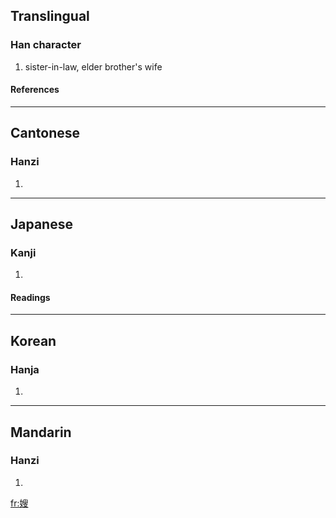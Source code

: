 ==Translingual==
===Han character===
{{Han char|rn=38|rad=女|as=10|sn=13|four=4744<sub>7</sub>|canj=女竹X水 (VHXE)}}
# sister-in-law, elder brother's wife
====References====
{{Han ref|kx=0268.340|dkj=06603|dj=0536.080|hdz=21066.180|uh=5AC2|ud=23234|bh=B741|bd=46913}}
----
==Cantonese==
===Hanzi===
{{yue-hanzi|jyut=|y=sou2}}
# {{defn|Cantonese}}
----
==Japanese==
===Kanji===
{{ja-kanji|grade=|rs=女10}}
# {{defn|Japanese}} 
====Readings====
{{ja-readings|on=[[そう]] (sō)|kun=[[あにょめ]] (anyome)}}
----
==Korean==
===Hanja===
{{ko-hanja|hangeul=수|rv=su|mr=su}}
# {{defn|Korean}}
----
==Mandarin==
===Hanzi===
{{cmn-hanzi|pin=[[sǎo]] (sao3)|wg=sao<sup>3</sup>}}
# {{defn|Mandarin}}

[[fr:嫂]]